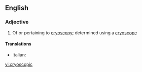 ==English==

===Adjective===
{{en-adj|-}}

# {{chemistry|physics}} Of or pertaining to [[cryoscopy]]; determined using a [[cryoscope]]

====Translations====
{{trans-top|of or pertaining to cryoscopy}}
* Italian: {{t-|it|crioscopico}}
{{trans-mid}}
{{trans-bottom}}

[[vi:cryoscopic]]